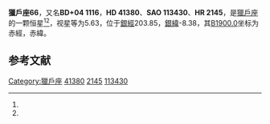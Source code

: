 {{Starbox begin
| name = 獵戶座66
}}
{{Starbox observe
| epoch = [[J2000.0|J2000.0]]
| constell = [[獵戶座|獵戶座]]<ref name=SIMBAD>{{cite web
 | url=http://simbad.u-strasbg.fr/simbad/sim-id?Ident=HR+2145
 | title=Pulsating variable Star
 | publisher=Centre de Données astronomiques de Strasbourg
 | work=SIMBAD
 | accessdate=2012-07-13
 | archive-date=2016-03-16
 | archive-url=https://web.archive.org/web/20160316232154/http://simbad.u-strasbg.fr/simbad/sim-id?Ident=HR+2145
 | dead-url=no
 }}</ref><ref name=DATA>{{cite web
 | url=http://vizier.u-strasbg.fr/viz-bin/VizieR-5?-out.add=.&-source=5050&-corr=PK=HR&-out.max=9999&HR=2145
 | title=VizieR Detailed Page
 | accessdate=2012-07-13
 | archive-date=2016-03-04
 | archive-url=https://web.archive.org/web/20160304211736/http://vizier.u-strasbg.fr/viz-bin/VizieR-5?-out.add=.&-source=5050&-corr=PK=HR&-out.max=9999&HR=2145
 | dead-url=no
 }}</ref>
| 星官 = 
| ra = {{RA|6|4|58.4}}<ref name=SIMBAD /><ref name=DATA />
| dec = {{DEC|+4|9|31}}<ref name=SIMBAD /><ref name=DATA />
| appmag_v = 5.63<ref name=SIMBAD /><ref name=DATA />
}}
{{Starbox character
| class = G4III<ref name=SIMBAD /><ref name=DATA />
| b-v = 1.04<ref name=SIMBAD /><ref name=DATA />
| u-b = 0.75<ref name=SIMBAD /><ref name=DATA />
| r-i = <ref name=SIMBAD /><ref name=DATA />
| variable = 
}}
{{Starbox astrometry
| radial_v = 0.75
| prop_mo_ra = 33
| parallax = 
| p_error = 
}}
{{Starbox catalog
| names =BD+04 1116，[[SAO星表|SAO]] 113430，[[HD星表|HD]] 41380，[[HR星表|HR]] 2145}}
{{Starbox reference |Simbad=HR+2145}}
{{Starbox end}}

'''獵戶座66'''，又名'''BD+04 1116'''，'''HD 41380'''、'''SAO 113430'''、'''HR 2145'''，是[[獵戶座|獵戶座]]的一颗恒星<ref name=SIMBAD /><ref name=DATA />，视星等为5.63，位于[[銀道座標系|銀經]]203.85，[[銀道座標系|銀緯]]-8.38，其[[B1900.0|B1900.0]]坐标为赤經{{RA|5|59|41.3}}，赤緯{{DEC|+4|-8.38|52}}。

== 参考文献 ==
{{reflist}}

{{star-stub}}

{{獵戶座恒星}}
{{星官|参宿|7|39}}
[[Category:獵戶座|Category:獵戶座]]
[[Category:HD和HDE天體|41380]]
[[Category:HR天體|2145]]
[[Category:SAO天體|113430]]